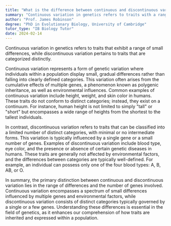 ```yaml
---
title: "What is the difference between continuous and discontinuous variation in genetics?"
summary: "Continuous variation in genetics refers to traits with a range of small differences, while discontinuous variation refers to traits with distinct categories."
author: "Prof. James Robinson"
degree: "PhD in Evolutionary Biology, University of Cambridge"
tutor_type: "IB Biology Tutor"
date: 2024-02-14
---
```


Continuous variation in genetics refers to traits that exhibit a range of small differences, while discontinuous variation pertains to traits that are categorized distinctly.

Continuous variation represents a form of genetic variation where individuals within a population display small, gradual differences rather than falling into clearly defined categories. This variation often arises from the cumulative effects of multiple genes, a phenomenon known as polygenic inheritance, as well as environmental influences. Common examples of continuous variation include height, weight, and skin color in humans. These traits do not conform to distinct categories; instead, they exist on a continuum. For instance, human height is not limited to simply "tall" or "short" but encompasses a wide range of heights from the shortest to the tallest individuals.

In contrast, discontinuous variation refers to traits that can be classified into a limited number of distinct categories, with minimal or no intermediate forms. This variation is typically influenced by a single gene or a small number of genes. Examples of discontinuous variation include blood type, eye color, and the presence or absence of certain genetic diseases in humans. These traits are generally not affected by environmental factors, and the differences between categories are typically well-defined. For example, an individual can possess only one of the four blood types: A, B, AB, or O.

In summary, the primary distinction between continuous and discontinuous variation lies in the range of differences and the number of genes involved. Continuous variation encompasses a spectrum of small differences influenced by multiple genes and environmental factors, while discontinuous variation consists of distinct categories typically governed by a single or a few genes. Understanding these differences is essential in the field of genetics, as it enhances our comprehension of how traits are inherited and expressed within a population.
    